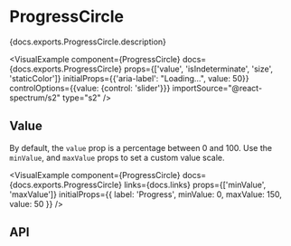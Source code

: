 


# ProgressCircle

<PageDescription>{docs.exports.ProgressCircle.description}</PageDescription>

<VisualExample
  component={ProgressCircle}
  docs={docs.exports.ProgressCircle}
  props={['value', 'isIndeterminate', 'size', 'staticColor']}
  initialProps={{'aria-label': "Loading…", value: 50}}
  controlOptions={{value: {control: 'slider'}}}
  importSource="@react-spectrum/s2"
  type="s2" />

## Value

By default, the `value` prop is a percentage between 0 and 100. Use the `minValue`, and `maxValue` props to set a custom value scale.

<VisualExample
  component={ProgressCircle}
  docs={docs.exports.ProgressCircle}
  links={docs.links}
  props={['minValue', 'maxValue']}
  initialProps={{
    label: 'Progress',
    minValue: 0,
    maxValue: 150,
    value: 50
  }} />

## API

<PropTable component={docs.exports.ProgressCircle} links={docs.links} />
